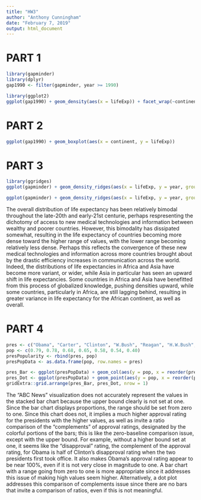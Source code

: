 ---
title: "HW3"
author: "Anthony Cunningham"
date: "February 7, 2019"
output: html_document
---

# PART 1

```{r Gapminder Data Wrangling, echo=FALSE, message=FALSE}
library(gapminder)
library(dplyr)
gap1990 <- filter(gapminder, year >= 1990)
```

```{r Faceting Density Plots, echo=FALSE, message=FALSE}
library(ggplot2)
ggplot(gap1990) + geom_density(aes(x = lifeExp)) + facet_wrap(~continent)
```

# PART 2

```{r Gapminder Box Plots, echo=FALSE, message=FALSE}
ggplot(gap1990) + geom_boxplot(aes(x = continent, y = lifeExp))
```

# PART 3

```{r Gapminder Ridgeline Plots by Year, echo=FALSE, message=FALSE}
library(ggridges)
ggplot(gapminder) + geom_density_ridges(aes(x = lifeExp, y = year, group = year), scale = 1.4)
```

```{r Gapminder Ridgeline Plots By Year and Continent, echo=FALSE}
ggplot(gapminder) + geom_density_ridges(aes(x = lifeExp, y = year, group = interaction(year, continent), fill = continent), alpha = 0.8)
```

The overall distribution of life expectancy has been relatively bimodal throughout the late-20th and early-21st centurie, perhaps respresenting the dichotomy of access to new medical technologies and information between wealthy and poorer countries. However, this bimodality has dissipated somewhat, resulting in the life expectancy of countries becoming more dense toward the higher range of values, with the lower range becoming relatively less dense.  Perhaps this reflects the convergence of these new medical technologies and information across more countries brought about by the drastic efficiency increases in communication across the world.  Indeed, the distributions of life expectancies in Africa and Asia have become more variant, or wider, while Asia in particular has seen an upward shift in life expectancies.  Some countries in Africa and Asia have benefitted from this process of globalized knowledge, pushing densities upward, while some countries, particularly in Africa, are still lagging behind, resulting in greater variance in life expectancy for the African continent, as well as overall.

# PART 4

```{r Misleading Infographic Data Wrangling, echo=FALSE}
pres <- c("Obama", "Carter", "Clinton", "W.Bush", "Reagan", "H.W.Bush", "Trump")
pop <- c(0.79, 0.78, 0.68, 0.65, 0.58, 0.54, 0.40)
presPopularity <- rbind(pres, pop)
presPopData <- as.data.frame(pop, row.names = pres)
```

```{r Misleading Infographic Alternative, echo=FALSE}
pres_Bar <- ggplot(presPopData) + geom_col(aes(y = pop, x = reorder(pres, pop))) + scale_y_continuous(limits = c(0,1)) + coord_flip()
pres_Dot <- ggplot(presPopData) + geom_point(aes(y = pop, x = reorder(pres, pop))) + scale_y_continuous(limits = c(0,1)) + coord_flip()
gridExtra::grid.arrange(pres_Bar, pres_Dot, nrow = 1)
```

The "ABC News" visualization does not accurately represent the values in the stacked bar chart because the upper bound clearly is not set at one.  Since the bar chart displays proportions, the range should be set from zero to one.  Since this chart does not, it implies a much higher approval rating for the presidents with the higher values, as well as invite a ratio comparison of the  "complements" of approval ratings, designated by the colorful portions of the bars; this is like the zero-baseline comparison issue, except with the upper bound.  For example, without a higher bound set at one, it seems like the "disapproval" rating, the complement of the approval rating, for Obama is half of Clinton's disapproval rating when the two presidents first took office. It also makes Obama's approval rating appear to be near 100%, even if it is not very close in magnitude to one.  A bar chart with a range going from zero to one is more appropriate since it addresses this issue of making high values seem higher.  Alternatively, a dot plot addresses this comparison of complements issue since there are no bars that invite a comparison of ratios, even if this is not meaningful.
